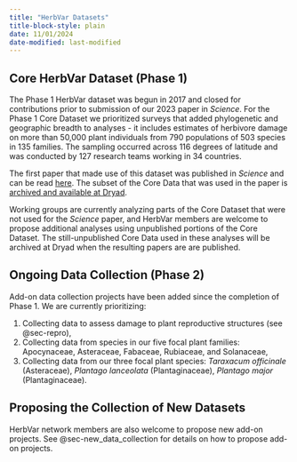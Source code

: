 ```yaml
---
title: "HerbVar Datasets"
title-block-style: plain
date: 11/01/2024
date-modified: last-modified
---
```



## Core HerbVar Dataset (Phase 1) {#sec-datasets}

The Phase 1 HerbVar dataset was begun in 2017 and closed for contributions prior to submission of our 2023 paper in _Science_. For the Phase 1 Core Dataset we prioritized surveys that added phylogenetic and geographic breadth to analyses - it includes estimates of herbivore damage on more than 50,000 plant individuals from 790 populations of 503 species in 135 families. The sampling occurred across 116 degrees of latitude and was conducted by 127 research teams working in 34 countries. 

The first paper that made use of this dataset was published in _Science_ and can be read [here](https://www.science.org/doi/10.1126/science.adh8830). The subset of the Core Data that was used in the paper is [archived and available at Dryad](https://datadryad.org/stash/dataset/doi:10.5061/dryad.44j0zpckm).

Working groups are currently analyzing parts of the Core Dataset that were not used for the _Science_ paper, and HerbVar members are welcome to propose additional analyses using unpublished portions of the Core Dataset. The still-unpublished Core Data used in these analyses will be archived at Dryad when the resulting papers are are published. 

## Ongoing Data Collection (Phase 2)

Add-on data collection projects have been added since the completion of Phase 1. We are currently prioritizing:

1. Collecting data to assess damage to plant reproductive structures (see @sec-repro),
2. Collecting data from species in our five focal plant families: Apocynaceae, Asteraceae, Fabaceae, Rubiaceae, and Solanaceae, 
3. Collecting data from our three focal plant species: _Taraxacum officinale_ (Asteraceae), _Plantago lanceolata_ (Plantaginaceae), _Plantago major_ (Plantaginaceae). 

## Proposing the Collection of New Datasets

HerbVar network members are also welcome to propose new add-on projects. See @sec-new_data_collection for details on how to propose add-on projects.



<!-- detail the datasets in more detail....links to protocols and workflow... -->